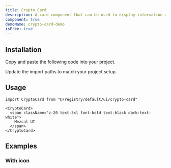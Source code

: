 ```yaml
---
title: Crypto Card
description: A card component that can be used to display information about a brand or feature.
component: true
demoName: crypto-card-demo
isFree: true
---
```


<ComponentPreview
  name="crypto-card-demo"
  className="[&_.preview>[data-orientation=vertical]]:sm:max-w-[70%]"
/>

## Installation

<Steps>

<Step>Copy and paste the following code into your project.</Step>

<ComponentSource name="crypto-card" />

<Step>Update the import paths to match your project setup.</Step>

</Steps>

## Usage

```tsx
import CryptoCard from "@/registry/default/ui/crypto-card"
```

```tsx
<CryptoCard>
  <span className="z-20 text-3xl font-bold text-black dark:text-white">
    Mezcal UI
  </span>
</CryptoCard>
```

## Examples

### With icon

<ComponentPreview name="crypto-card-icon-demo" />

